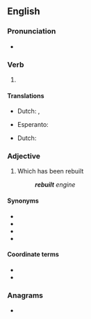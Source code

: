 ==English==

===Pronunciation===
* {{IPA|en|/ɹiˈbɪlt/}}
*: {{rhymes|en|ɪlt|s=2}}

===Verb===
{{head|en|verb form}}

# {{en-past of|rebuild}}

====Translations====
{{trans-top|Past tense of rebuild}}
* Dutch: {{t+|nl|bouwde herop}}, {{t+|nl|bouwden herop}}
{{trans-mid}}
* Esperanto: {{t|eo|rekonstruis}}
{{trans-bottom}}

{{trans-top|Past participle of rebuild}}
* Dutch: {{t+|nl|heropgebouwd}}
{{trans-mid}}
{{trans-bottom}}

===Adjective===
{{en-adj|-}}

# Which has been rebuilt
#: '''''rebuilt''' engine''

====Synonyms====
* {{l|en|reassembled}}
* {{l|en|reconditioned}}
* {{l|en|reconstructed}}
* {{l|en|remanufactured}}

====Coordinate terms====
* {{l|en|core charge}}
* {{l|en|core exchange}}

===Anagrams===
* {{anagrams|en|a=beilrtu|bluiter}}